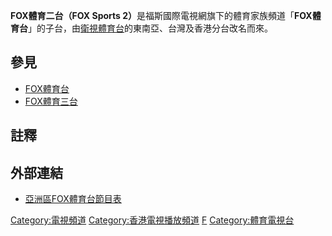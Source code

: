 {{主條目消歧義|「'''FOX Sports 2'''」重新定向至此。本條目指的是亞洲版本的FOX Sports 2。關於美國本土的同名同企業頻道，請參見'''[[FOX體育_(美國)#旗下頻道|FOX體育 (美國)#旗下頻道]]'''。}}
{{Merge to|FOX體育台|date=2019-02-02}}
{{頻道資訊
| 頻道名稱         = FOX體育二台<br>{{lang|en|FOX Sports 2}}
| 頻道圖片檔案     = File:2015 Fox sports logo.svg
| 頻道圖片尺寸     = 
| 頻道圖片名稱     =
| 所屬國家         = {{HK}}、{{MYS}}、{{SIN}}
| 總部所在         = {{HK}}、{{MYS}}、{{SIN}}
| 播放地區         = [[東南亞|東南亞]]
| 開播日期         = 2014年8月15日
| 停播日期         = 2021年1月1日 (台灣)<br>2021年10月1日 (全球)
| 收視率           = 
| 收視率調查時間   = 
| 收視率資料來源   = 
| 頻道口號         = 
| 擁有者           = [[福斯傳媒集團|福斯傳媒集團]]<br/><small>（[[華特迪士尼公司|華特迪士尼公司]]）</small>
| 持股者           = 
| 前頻道名稱       = Prime Sports、衛視體育台（東南亞、台灣、香港）
| 被取代名稱       = 
| 集團同類頻道     = [[FOX體育台|FOX體育台]]<br>[[FOX體育三台|FOX體育三台]]
| 重播服務頻道     = 
| 頻道官方網站     = 
| 備註             = }}

'''FOX體育二台（FOX Sports 2）'''是福斯國際電視網旗下的體育家族頻道「'''FOX體育台'''」的子台，由[[衛視體育台|衛視體育台]]的東南亞、台灣及香港分台改名而來。

==參見==
*[[FOX體育台|FOX體育台]]
*[[FOX體育三台|FOX體育三台]]

==註釋==
<references/>

==外部連結==
*[http://tv.foxsportsasia.com/ 亞洲區FOX體育台節目表] {{Wayback|url=http://tv.foxsportsasia.com/ |date=20201208233536 }}
{{迪士尼}}

[[Category:電視頻道|Category:電視頻道]]
[[Category:香港電視播放頻道|Category:香港電視播放頻道]]
[[Category:福斯傳媒集團|F]]
[[Category:體育電視台|Category:體育電視台]]